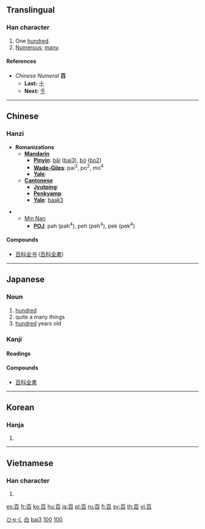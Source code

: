 {{see|佰}}<!-- may be replaced by zh-forms -->

==Translingual==
{{Han stroke|[[Image:百-bw.png|280px]]}}

===Han character===
{{Han char|rn=106|rad=白|as=01|sn=6|four=1060<sub>0</sub>|canj=一日 (MA)}}

# One [[hundred]].
# [[numerous|Numerous]]; [[many]].
====References====
{{Han ref|kx=0785.040|dkj=22679|dj=1199.010|hdz=42643.010|uh=767E|ud=30334|bh=A6CA|bd=42698}}


*''Chinese Numeral'' '''百'''
**'''Last:''' [[十]]
**'''Next:''' [[千]]
----
==Chinese==
===Hanzi===


* '''Romanizations'''
** '''[[Mandarin]]'''
*** '''[[Pinyin]]''': [[bǎi]] ([[bai3]]), [[bó]] ([[bo2]])
*** '''[[Wade-Giles]]''': pai<sup>3</sup>, po<sup>2</sup>, mo<sup>4</sup>
*** '''[[Yale]]''': 
** '''[[Cantonese]]'''
*** '''[[Jyutping]]''':
*** '''[[Penkyamp]]''': 
*** '''[[Yale]]''': [[baak3]]


**[[wikipedia:Min_Nan|Min Nan]]
***'''[[wikipedia:POJ|POJ]]''': pah (pah<sup>4</sup>), peh (peh<sup>4</sup>), pek (pek<sup>4</sup>)

====Compounds====
{{top2}}
*[[百科全書|百科全书]] ([[百科全書]])
{{mid2}}
{{bottom}}
----

== Japanese == 
[[Category:1000 Japanese basic words|ひゃく]]
=== Noun ===
{{ja-noun|k|hira=ひゃく|rom=hyaku}}
# [[hundred]]
# quite a many things
# [[hundred]] years old
===Kanji===
{{ja-kanji|grade=1|rs=白01}}
====Readings====
{{ja-readings|on=[[ひゃく]] (hyaku), [[はく]] (haku)|kun=[[もも]] (momo)}}
====Compounds====
{{top2}}
*[[百科全書]]
{{bottom}}
----
==Korean==
===Hanja===
{{ko-hanja|hangeul=[[백]], [[맥]]|eumhun=일백|rv=baek, maek|mr=paek, maek|y=payk, mayk}}
# {{defn|Korean}}
----

==Vietnamese==
===Han character===
{{vi-hantu|bách}}
# {{defn|Vietnamese}}


[[Category:zh-tw:Numbers|白]]
[[Category:zh-cn:Numbers|bai3]]
[[Category:Japanese numbers|100]]

[[Category:Korean numbers|100]]

[[es:百]]
[[fr:百]]
[[ko:百]]
[[hu:百]]
[[ja:百]]
[[pl:百]]
[[ru:百]]
[[fi:百]]
[[sv:百]]
[[th:百]]
[[vi:百]]